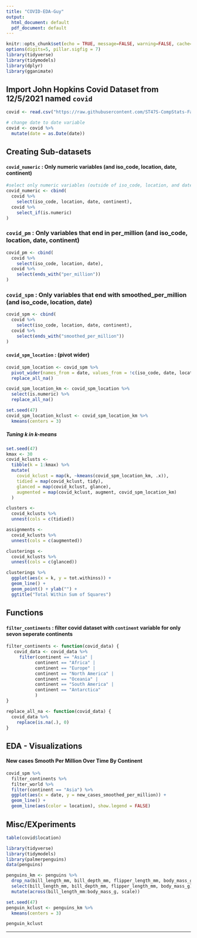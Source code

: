 ```yaml
---
title: "COVID-EDA-Guy"
output:
  html_document: default
  pdf_document: default
---
```


```r
knitr::opts_chunk$set(echo = TRUE, message=FALSE, warning=FALSE, cache=TRUE, fig.align = "center")
options(digits=5, pillar.sigfig = 7)
library(tidyverse)
library(tidymodels)
library(dplyr)
library(gganimate)
```

## Import John Hopkins Covid Dataset from 12/5/2021 named `covid`

```r
covid <- read.csv("https://raw.githubusercontent.com/ST47S-CompStats-Fall2021/GroupJ-COVID/main/data/covid-12-5-2021?token=AST7DELZDJCUNN4DQ752EDLBXAASG")

# change date to date variable
covid <- covid %>%
  mutate(date = as.Date(date))
```

## Creating Sub-datasets

#### `covid_numeric` : Only numeric variables (and iso_code, location, date, continent)

```r
#select only numeric variables (outside of iso_code, location, and date)
covid_numeric <- cbind(
  covid %>%
    select(iso_code, location, date, continent),
  covid %>%
    select_if(is.numeric)
)
```

### `covid_pm` : Only variables that end in per_million (and iso_code, location, date, continent)

```r
covid_pm <- cbind(
  covid %>%
    select(iso_code, location, date),
  covid %>%
    select(ends_with("per_million"))
)
```

### `covid_spm` : Only variables that end with smoothed_per_million (and iso_code, location, date)

```r
covid_spm <- cbind(
  covid %>%
    select(iso_code, location, date, continent),
  covid %>%
    select(ends_with("smoothed_per_million"))
)
```

#### `covid_spm_location` : (pivot wider)

```r
covid_spm_location <- covid_spm %>%
  pivot_wider(names_from = date, values_from = !c(iso_code, date, location, continent)) %>%
  replace_all_na()
```

```r
covid_spm_location_km <- covid_spm_location %>%
  select(is.numeric) %>%
  replace_all_na()

set.seed(47)
covid_spm_location_kclust <- covid_spm_location_km %>%
  kmeans(centers = 3)
```

##### Tuning k in k-means

```r
set.seed(47)
kmax <- 30
covid_kclusts <- 
  tibble(k = 1:kmax) %>%
  mutate(
    covid_kclust = map(k, ~kmeans(covid_spm_location_km, .x)),
    tidied = map(covid_kclust, tidy),
    glanced = map(covid_kclust, glance),
    augmented = map(covid_kclust, augment, covid_spm_location_km)
  )
```

```r
clusters <- 
  covid_kclusts %>%
  unnest(cols = c(tidied))

assignments <- 
  covid_kclusts %>% 
  unnest(cols = c(augmented))

clusterings <- 
  covid_kclusts %>%
  unnest(cols = c(glanced))
```

```r
clusterings %>%
  ggplot(aes(x = k, y = tot.withinss)) + 
  geom_line() + 
  geom_point() + ylab("") +
  ggtitle("Total Within Sum of Squares")
```

## Functions

#### `filter_continents` : filter covid dataset with `continent` variable for only sevon seperate continents 

```r
filter_continents <- function(covid_data) {
   covid_data <- covid_data %>%
     filter(continent == "Asia" |
           continent == "Africa" |
           continent == "Europe" |
           continent == "North America" |
           continent == "Oceania" |
           continent == "South America" |
           continent == "Antarctica"
           )
}

replace_all_na <- function(covid_data) {
  covid_data %>%
    replace(is.na(.), 0)
}
```

## EDA - Visualizations

#### New cases Smooth Per Million Over Time By Continent

```r
covid_spm %>%
  filter_continents %>%
  filter_world %>%
  filter(continent == "Asia") %>%
  ggplot(aes(x = date, y = new_cases_smoothed_per_million)) +
  geom_line() +
  geom_line(aes(color = location), show.legend = FALSE)
```

## Misc/EXperiments

```r
table(covid$location)
```

```r
library(tidyverse)
library(tidymodels)
library(palmerpenguins)
data(penguins)

penguins_km <- penguins %>%
  drop_na(bill_length_mm, bill_depth_mm, flipper_length_mm, body_mass_g) %>%
  select(bill_length_mm, bill_depth_mm, flipper_length_mm, body_mass_g) %>%
  mutate(across(bill_length_mm:body_mass_g, scale))

set.seed(47)
penguin_kclust <- penguins_km %>%
  kmeans(centers = 3)

penguin_kclust
```

----------------------
